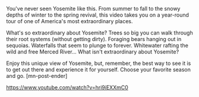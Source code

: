 
You've never seen Yosemite like this. From summer to fall to the snowy depths of winter to the spring revival, this video takes you on a year-round tour of one of America's most extraordinary places.

What's so extraordinary about Yosemite? Trees so big you can walk through their root systems (without getting dirty). Foraging bears hanging out in sequoias. Waterfalls that seem to plunge to forever. Whitewater rafting the wild and free Merced River... What isn't extraordinary about Yosemite?

Enjoy this unique view of Yosemite, but, remember, the best way to see it is to get out there and experience it for yourself. Choose your favorite season and go. [mn-post-ender]

https://www.youtube.com/watch?v=hri9iEXXmC0